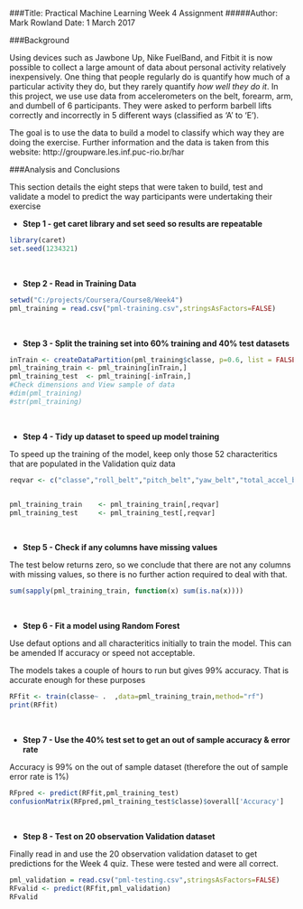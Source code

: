 ###Title: Practical Machine Learning Week 4 Assignment
#####Author: Mark Rowland    Date:   1 March 2017  

###Background  

Using devices such as Jawbone Up, Nike FuelBand, and Fitbit it is now possible to collect a large amount of data about personal activity relatively inexpensively. One thing that people regularly do is quantify how much of a particular activity they do, but they rarely quantify *how well they do it*. In this project, we use use data from accelerometers on the belt, forearm, arm, and dumbell of 6 participants. They were asked to perform barbell lifts correctly and incorrectly in 5 different ways (classified as 'A' to 'E').
  
The goal is to use the data to build a model to classify which way they are doing the exercise. Further information and the data is taken from this website: http://groupware.les.inf.puc-rio.br/har 
  
    
###Analysis and Conclusions
  
This section details the eight steps that were taken to build, test and validate a model to predict the way participants were undertaking their exercise
  
* **Step 1 - get caret library and set seed so results are repeatable**


```r
library(caret)
set.seed(1234321) 
```
<br>  

* **Step 2 - Read in Training Data**
  
```r
setwd("C:/projects/Coursera/Course8/Week4")
pml_training = read.csv("pml-training.csv",stringsAsFactors=FALSE)
```
<br>    
  
* **Step 3 - Split the training set into 60% training and 40% test datasets**
  
    
```r
inTrain <- createDataPartition(pml_training$classe, p=0.6, list = FALSE)
pml_training_train <- pml_training[inTrain,]
pml_training_test  <- pml_training[-inTrain,]
#Check dimensions and View sample of data 
#dim(pml_training)
#str(pml_training)
```  
<br>    
  
* **Step 4 - Tidy up dataset to speed up model training**
  
To speed up the training of the model, keep only those 52 characteritics that are populated in the Validation quiz data
  
```r
reqvar <- c("classe","roll_belt","pitch_belt","yaw_belt","total_accel_belt","gyros_belt_x","gyros_belt_y","gyros_belt_z","accel_belt_x","accel_belt_y","accel_belt_z","magnet_belt_x","magnet_belt_y","magnet_belt_z","roll_arm","pitch_arm","yaw_arm","total_accel_arm","gyros_arm_x","gyros_arm_y","gyros_arm_z","accel_arm_x","accel_arm_y","accel_arm_z","magnet_arm_x","magnet_arm_y","magnet_arm_z","roll_dumbbell","pitch_dumbbell","yaw_dumbbell","total_accel_dumbbell","gyros_dumbbell_x","gyros_dumbbell_y","gyros_dumbbell_z","accel_dumbbell_x","accel_dumbbell_y","accel_dumbbell_z","magnet_dumbbell_x","magnet_dumbbell_y","magnet_dumbbell_z","roll_forearm","pitch_forearm","yaw_forearm","total_accel_forearm","gyros_forearm_x","gyros_forearm_y","gyros_forearm_z","accel_forearm_x","accel_forearm_y","accel_forearm_z","magnet_forearm_x","magnet_forearm_y","magnet_forearm_z")


pml_training_train    <- pml_training_train[,reqvar]
pml_training_test     <- pml_training_test[,reqvar]
```  
<br>    

* **Step 5 - Check if any columns have missing values **
  
The test below returns zero, so we conclude that there are not any columns with missing values, so there is no further action required to deal with that.
  
```r
sum(sapply(pml_training_train, function(x) sum(is.na(x))))
```  
<br>    
  
* **Step 6 - Fit a model using Random Forest**
  
Use defaut options and all characteritics initially to train the model.
This can be amended If accuracy or speed not acceptable. 

The models takes a couple of hours to run but gives 99% accuracy. 
That is accurate enough for these purposes

```r
RFfit <- train(classe~ .  ,data=pml_training_train,method="rf")
print(RFfit)
```  
<br>    
    
* **Step 7 - Use the 40% test set to get an out of sample accuracy & error rate**
  
Accuracy is 99% on the out of sample dataset (therefore the out of sample error rate is 1%)
  
```r
RFpred <- predict(RFfit,pml_training_test)
confusionMatrix(RFpred,pml_training_test$classe)$overall['Accuracy']
```  
<br>    
    
* **Step 8 - Test on 20 observation Validation dataset**
  
Finally read in and use the 20 observation validation dataset to get predictions for the Week 4 quiz. These were tested and were all correct. 
  
```r
pml_validation = read.csv("pml-testing.csv",stringsAsFactors=FALSE)
RFvalid <- predict(RFfit,pml_validation)
RFvalid
```  
